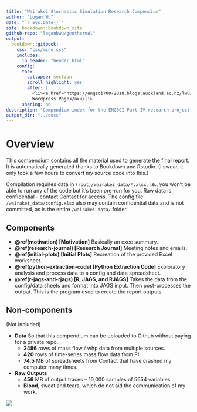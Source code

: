 ```yaml
--- 
title: "Wairakei Stochastic Simulation Research Compendium"
author: "Logan Wu"
date: "`r Sys.Date()`"
site: bookdown::bookdown_site
github-repo: "loganbwu/geothermal"
output:
  bookdown::gitbook:
    css: "css/mine.css"
    includes:
      in_header: "header.html"
    config:
      toc:
        collapse: section
        scroll_highlight: yes
        after: |
          <li><a href="https://engsci700-2018.blogs.auckland.ac.nz/lwu308-logan-wu/">
          Wordpress Page</a></li>
      sharing: no
description: "Compendium index for the ENGSCI Part IV research project"
output_dir: "../docs"
---
```


# Overview {-}

This compendium contains all the material used to generate the final report. It is automatically generated thanks to Bookdown and Rstudio. (I swear, it only took a few hours to convert my source code into this.)

Compilation requires data in `(root)/wairakei_data/*.xlsx`, i.e., you won't be able to run any of the code but it's been pre-run for you. Raw data is confidential - contact Contact for access. The config file `/wairakei_data/config.xlsx` also may contain confidential data and is not committed, as is the entire `/wairakei_data/` folder.

## Components {-}

- **\@ref(motivation) [Motivation]** Basically an exec summary.
- **\@ref(research-journal) [Research Journal]** Meeting notes and emails.
- **\@ref(initial-plots) [Initial Plots]** Recreation of the provided Excel worksheet.
- **\@ref(python-extraction-code) [Python Extraction Code]** Exploratory analysis and process data to a config and data spreadsheet.
- **\@ref(r-jags-and-rjags) [R, JAGS, and RJAGS]** Takes the data from the config/data sheets and format into JAGS input. Then post-processes the output. This is the program used to create the report outputs.

## Non-components {-}

(Not included)

- **Data** So that this compendium can be uploaded to Github without paying for a private repo.
    + **2486** rows of mass flow / whp data from multiple sources.
    + **420** rows of time-series mass flow data from PI.
    + **74.5** MB of spreadsheets from Contact that have crashed my computer many times.
- **Raw Outputs**
    + **456** MB of output traces -- 10,000 samples of 5654 variables.
    + **Blood**, sweat and tears, which do not aid the communication of my work.

![](media/network_diagram.png)

